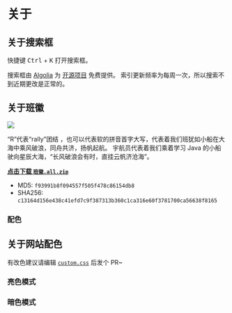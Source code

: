 
# 关于

## 关于搜索框

快捷键 <kbd>Ctrl</kbd> + <kbd>K</kbd> 打开搜索框。

搜索框由 [Algolia](https://www.algolia.com/) 为 [开源项目](https://www.algolia.com/for-open-source/) 免费提供。
索引更新频率为每周一次，所以搜索不到近期更改是正常的。

## 关于班徽

![](/img/班徽.svg)

“R”代表“rally”团结 ，也可以代表软的拼音首字大写，代表着我们班犹如小船在大海中乘风破浪，同舟共济，扬帆起航。
宇航员代表着我们乘着学习 Java 的小船驶向星辰大海，“长风破浪会有时，直挂云帆济沧海”。

**[点击下载 `班徽.all.zip`](/file/班徽.all.zip)**

- MD5: `f93991b8f094557f505f478c86154db8`
- SHA256: `c13164d156e438c41efd7c9f387313b360c1ca316e60f3781700ca56638f8165`

### 配色

<Color value="#00b1ff" />
<Color value="#0040bf" />
<Color value="#ffff00" />
<Color value="#aaaaaa" />

## 关于网站配色

有改色建议请编辑 [`custom.css`](https://github.com/Yue-plus/JVTC.Yue.Zone/blob/main/src/css/custom.css)
后发个 PR~

### 亮色模式

<Color value="#000c25" />
<Color value="#001d59" />
<Color value="#002e8c" />
<Color value="#0040bf" />
<Color value="#004ce5" />
<Color value="#0043ff" />
<Color value="#0032ff" />

### 暗色模式

<Color value="#002231" />
<Color value="#004665" />
<Color value="#006a99" />
<Color value="#008ecc" />
<Color value="#00a8f2" />
<Color value="#00a0ff" />
<Color value="#008fff" />